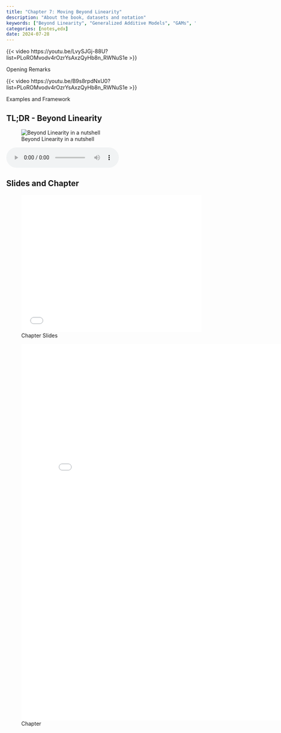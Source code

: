 ```yaml
---
title: "Chapter 7: Moving Beyond Linearity"
description: "About the book, datasets and notation"
keywords: ["Beyond Linearity", "Generalized Additive Models", "GAMs", "Splines", "Smoothing Splines", "Generalized Additive Models for Location, Scale and Shape", "GAMLSS"]
categories: [notes,edx]
date: 2024-07-28
---
```




::: {#fig-v1.1 .column-margin}
{{< video https://youtu.be/LvySJGj-88U?list=PLoROMvodv4rOzrYsAxzQyHb8n_RWNuS1e >}}

Opening Remarks
:::

::: {#fig-v1.2 .column-margin}
{{< video https://youtu.be/B9s8rpdNxU0?list=PLoROMvodv4rOzrYsAxzQyHb8n_RWNuS1e >}}

Examples and Framework
:::


::: {.callout-tip}  

## TL;DR - Beyond Linearity  {.unnumbered}

![Beyond Linearity in a nutshell](/images/in_a_nutshell.jpg)


<audio controls="1">
  <source src="podcast.mp3" data-external="1" type="audio/mpeg">
  </source>
</audio>

:::



## Slides and Chapter

![Chapter Slides](slides.pdf){.col-page width="5in" height="3.8in"}

![Chapter](ch07.pdf){.col-page width="800px" height="1000px"}
